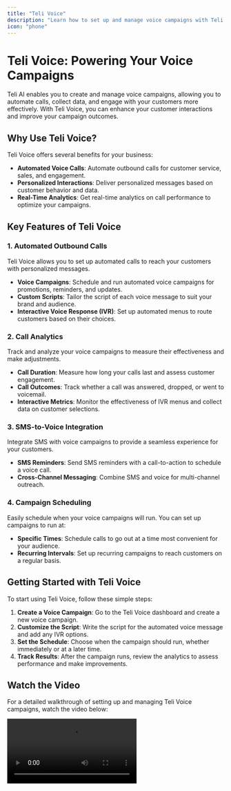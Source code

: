 ```yaml
---
title: "Teli Voice"
description: "Learn how to set up and manage voice campaigns with Teli AI."
icon: "phone"
---
```


# Teli Voice: Powering Your Voice Campaigns

Teli AI enables you to create and manage voice campaigns, allowing you to automate calls, collect data, and engage with your customers more effectively. With Teli Voice, you can enhance your customer interactions and improve your campaign outcomes.

## Why Use Teli Voice?

Teli Voice offers several benefits for your business:

- **Automated Voice Calls**: Automate outbound calls for customer service, sales, and engagement.
- **Personalized Interactions**: Deliver personalized messages based on customer behavior and data.
- **Real-Time Analytics**: Get real-time analytics on call performance to optimize your campaigns.

## Key Features of Teli Voice

### 1. **Automated Outbound Calls**

Teli Voice allows you to set up automated calls to reach your customers with personalized messages.

- **Voice Campaigns**: Schedule and run automated voice campaigns for promotions, reminders, and updates.
- **Custom Scripts**: Tailor the script of each voice message to suit your brand and audience.
- **Interactive Voice Response (IVR)**: Set up automated menus to route customers based on their choices.

### 2. **Call Analytics**

Track and analyze your voice campaigns to measure their effectiveness and make adjustments.

- **Call Duration**: Measure how long your calls last and assess customer engagement.
- **Call Outcomes**: Track whether a call was answered, dropped, or went to voicemail.
- **Interactive Metrics**: Monitor the effectiveness of IVR menus and collect data on customer selections.

### 3. **SMS-to-Voice Integration**

Integrate SMS with voice campaigns to provide a seamless experience for your customers.

- **SMS Reminders**: Send SMS reminders with a call-to-action to schedule a voice call.
- **Cross-Channel Messaging**: Combine SMS and voice for multi-channel outreach.

### 4. **Campaign Scheduling**

Easily schedule when your voice campaigns will run. You can set up campaigns to run at:

- **Specific Times**: Schedule calls to go out at a time most convenient for your audience.
- **Recurring Intervals**: Set up recurring campaigns to reach customers on a regular basis.

## Getting Started with Teli Voice

To start using Teli Voice, follow these simple steps:

1. **Create a Voice Campaign**: Go to the Teli Voice dashboard and create a new voice campaign.
2. **Customize the Script**: Write the script for the automated voice message and add any IVR options.
3. **Set the Schedule**: Choose when the campaign should run, whether immediately or at a later time.
4. **Track Results**: After the campaign runs, review the analytics to assess performance and make improvements.

## Watch the Video

For a detailed walkthrough of setting up and managing Teli Voice campaigns, watch the video below:

<video
  controls
  className="w-full aspect-video"
  src="/videos/Teli Voice Setup.mp4"
/>
